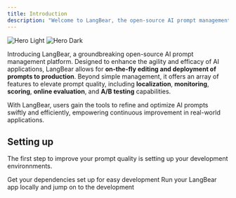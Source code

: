 ```yaml
---
title: Introduction
description: "Welcome to LangBear, the open-source AI prompt management platform."
---
```


<img
  className="block dark:hidden"
  src="/images/hero-light.svg"
  alt="Hero Light"
/>
<img
  className="hidden dark:block"
  src="/images/hero-dark.svg"
  alt="Hero Dark"
/>

Introducing LangBear, a groundbreaking open-source AI prompt management platform. Designed to
enhance the agility and efficacy of AI applications, LangBear allows for **on-the-fly editing
and deployment of prompts to production**. Beyond simple management, it offers an array of
features to elevate prompt quality, including **localization**, **monitoring**, **scoring**,
**online evaluation**, and **A/B testing** capabilities.

With LangBear, users gain the tools to refine and optimize AI prompts
swiftly and efficiently, empowering continuous improvement in real-world applications.

## Setting up

The first step to improve your prompt quality is setting up your development environnments.

<CardGroup cols={2}>
  <Card
    title="Setup Development"
    icon="dev"
    href="/quickstart#setup-your-development"
  >
    Get your dependencies set up for easy development
  </Card>
  <Card
    title="Run LangBear App"
    icon="check"
    href="/quickstart#run-langbear-application"
  >
    Run your LangBear app locally and jump on to the development
  </Card>
</CardGroup>
